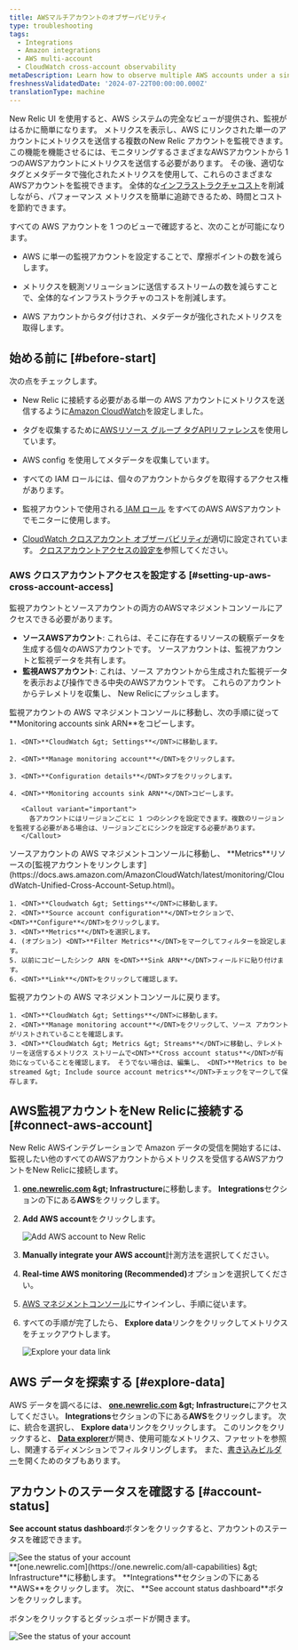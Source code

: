 ```yaml
---
title: AWSマルチアカウントのオブザーバビリティ
type: troubleshooting
tags:
  - Integrations
  - Amazon integrations
  - AWS multi-account
  - CloudWatch cross-account observability
metaDescription: Learn how to observe multiple AWS accounts under a single account on the New Relic user interface.
freshnessValidatedDate: '2024-07-22T00:00:00.000Z'
translationType: machine
---
```


New Relic UI を使用すると、AWS システムの完全なビューが提供され、監視がはるかに簡単になります。 メトリクスを表示し、AWS にリンクされた単一のアカウントにメトリクスを送信する複数のNew Relic アカウントを監視できます。この機能を機能させるには、モニタリングするさまざまなAWSアカウントから 1 つのAWSアカウントにメトリクスを送信する必要があります。 その後、適切なタグとメタデータで強化されたメトリクスを使用して、これらのさまざまなAWSアカウントを監視できます。 全体的な[インフラストラクチャ](/docs/data-apis/understand-data/new-relic-data-types/)[コスト](/docs/accounts/accounts-billing/new-relic-one-pricing-billing/data-ingest-billing/)を削減しながら、パフォーマンス メトリクスを簡単に追跡できるため、時間とコストを節約できます。

すべての AWS アカウントを 1 つのビューで確認すると、次のことが可能になります。

* AWS に単一の監視アカウントを設定することで、摩擦ポイントの数を減らします。

* メトリクスを観測ソリューションに送信するストリームの数を減らすことで、全体的なインフラストラクチャのコストを削減します。

* AWS アカウントからタグ付けされ、メタデータが強化されたメトリクスを取得します。

## 始める前に [#before-start]

次の点をチェックします。

* New Relic に接続する必要がある単一の AWS アカウントにメトリクスを送信するように[Amazon CloudWatch](https://aws.amazon.com/cloudwatch/)を設定しました。

* タグを収集するために[AWSリソース グループ タグAPIリファレンス](https://docs.aws.amazon.com/resourcegroupstagging/latest/APIReference/overview.html)を使用しています。

* AWS config を使用してメタデータを収集しています。

* すべての IAM ロールには、個々のアカウントからタグを取得するアクセス権があります。

* 監視アカウントで使用される[ IAM ロール](https://docs.aws.amazon.com/IAM/latest/UserGuide/id_roles.html) をすべてのAWS AWSアカウントでモニターに使用します。

* [CloudWatch クロスアカウント オブザーバビリティが](https://docs.aws.amazon.com/AmazonCloudWatch/latest/monitoring/CloudWatch-Unified-Cross-Account.html)適切に設定されています。 [クロスアカウントアクセスの設定を](#setting-up-aws-cross-account-access)参照してください。

### AWS クロスアカウントアクセスを設定する [#setting-up-aws-cross-account-access]

監視アカウントとソースアカウントの両方のAWSマネジメントコンソールにアクセスできる必要があります。

* **ソースAWSアカウント**: これらは、そこに存在するリソースの観察データを生成する個々のAWSアカウントです。 ソースアカウントは、監視アカウントと監視データを共有します。
* **監視AWSアカウント**: これは、ソース アカウントから生成された監視データを表示および操作できる中央のAWSアカウントです。 これらのアカウントからテレメトリを収集し、 New Relicにプッシュします。

<Steps>
  <Step>
    監視アカウントの AWS マネジメントコンソールに移動し、次の手順に従って<DNT>**Monitoring accounts sink ARN**</DNT>をコピーします。

    1. <DNT>**CloudWatch &gt; Settings**</DNT>に移動します。

    2. <DNT>**Manage monitoring account**</DNT>をクリックします。

    3. <DNT>**Configuration details**</DNT>タブをクリックします。

    4. <DNT>**Monitoring accounts sink ARN**</DNT>コピーします。

       <Callout variant="important">
         各アカウントにはリージョンごとに 1 つのシンクを設定できます。複数のリージョンを監視する必要がある場合は、リージョンごとにシンクを設定する必要があります。
       </Callout>
  </Step>

  <Step>
    ソースアカウントの AWS マネジメントコンソールに移動し、 <DNT>**Metrics**</DNT>リソースの[監視アカウントをリンクします](https://docs.aws.amazon.com/AmazonCloudWatch/latest/monitoring/CloudWatch-Unified-Cross-Account-Setup.html)。

    1. <DNT>**Cloudwatch &gt; Settings**</DNT>に移動します。
    2. <DNT>**Source account configuration**</DNT>セクションで、 <DNT>**Configure**</DNT>をクリックします。
    3. <DNT>**Metrics**</DNT>を選択します。
    4. (オプション) <DNT>**Filter Metrics**</DNT>をマークしてフィルターを設定します。
    5. 以前にコピーしたシンク ARN を<DNT>**Sink ARN**</DNT>フィールドに貼り付けます。
    6. <DNT>**Link**</DNT>をクリックして確認します。
  </Step>

  <Step>
    監視アカウントの AWS マネジメントコンソールに戻ります。

    1. <DNT>**CloudWatch &gt; Settings**</DNT>に移動します。
    2. <DNT>**Manage monitoring account**</DNT>をクリックして、ソース アカウントがリストされていることを確認します。
    3. <DNT>**CloudWatch &gt; Metrics &gt; Streams**</DNT>に移動し、テレメトリーを送信するメトリクス ストリームで<DNT>**Cross account status**</DNT>が有効になっていることを確認します。 そうでない場合は、編集し、 <DNT>**Metrics to be streamed &gt; Include source account metrics**</DNT>チェックをマークして保存します。
  </Step>
</Steps>

## AWS監視アカウントをNew Relicに接続する [#connect-aws-account]

New Relic AWSインテグレーションで Amazon データの受信を開始するには、監視したい他のすべてのAWSアカウントからメトリクスを受信するAWSアカウントをNew Relicに接続します。

1. <DNT>**[one.newrelic.com](https://one.newrelic.com/all-capabilities) &amp;gt; Infrastructure**</DNT>に移動します。 <DNT>**Integrations**</DNT>セクションの下にある<DNT>**AWS**</DNT>をクリックします。

2. <DNT>**Add AWS account**</DNT>をクリックします。

   <img title="Add AWS account to New Relic" alt="Add AWS account to New Relic" src="/images/infrastructure_screenshot-crop_aws-add-account.webp" />

3. <DNT>**Manually integrate your AWS account**</DNT>計測方法を選択してください。

4. <DNT>**Real-time AWS monitoring (Recommended)**</DNT>オプションを選択してください。

5. [AWS マネジメントコンソール](https://aws.amazon.com/console/)にサインインし、手順に従います。

6. すべての手順が完了したら、 <DNT>**Explore data**</DNT>リンクをクリックしてメトリクスをチェックアウトします。

   <img title="Explore your data link" alt="Explore your data link" src="/images/infrastructure_screenshot-crop_aws-explore-data-link.webp" />

## AWS データを探索する [#explore-data]

AWS データを調べるには、 <DNT>**[one.newrelic.com](https://one.newrelic.com/all-capabilities) &amp;gt; Infrastructure**</DNT>にアクセスしてください。 <DNT>**Integrations**</DNT>セクションの下にある<DNT>**AWS**</DNT>をクリックします。 次に、統合を選択し、 <DNT>**Explore data**</DNT>リンクをクリックします。 このリンクをクリックすると、 <DNT>[**Data explorer**](/docs/query-your-data/explore-query-data/browse-data/introduction-data-explorer/)</DNT>が開き、使用可能なメトリクス、ファセットを参照し、関連するディメンションでフィルタリングします。 また、[書き込みビルダー](/docs/telemetry-data-platform/get-data/apis/query-metric-data-type/)を開くためのタブもあります。

## アカウントのステータスを確認する [#account-status]

<DNT>**See account status dashboard**</DNT>ボタンをクリックすると、アカウントのステータスを確認できます。

<img title="See the status of your account" alt="See the status of your account" src="/images/infrastructure_screenshot-crop_aws-see-account-status-dashboard.webp" />

<figcaption>
  <DNT>**[one.newrelic.com](https://one.newrelic.com/all-capabilities) &amp;gt; Infrastructure**</DNT>に移動します。 <DNT>**Integrations**</DNT>セクションの下にある<DNT>**AWS**</DNT>をクリックします。 次に、 <DNT>**See account status dashboard**</DNT>ボタンをクリックします。
</figcaption>

ボタンをクリックするとダッシュボードが開きます。

<img title="See the status of your account" alt="See the status of your account" src="/images/infrastructure_screenshot-crop_aws-account-status-dashboard.webp" />